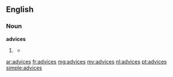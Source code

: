 ==English==
===Noun===
'''advices'''
#{{obsolete}} {{plural of|advice}}
#*{{quote-book|1869|title=The Discipline of the Society of Friends of Iowa Yearly Meeting|author=Society of Friends Iowa Yearly Meeting|page=65|url=http://books.google.com/books?id=sCfE6F3ldFYC&pg=PA65&dq=advices&num=100
|passage=It is desired that the following advices be deliberately read in each subordinate select meeting, at least once in the year:}}

[[ar:advices]]
[[fr:advices]]
[[mg:advices]]
[[my:advices]]
[[nl:advices]]
[[pt:advices]]
[[simple:advices]]